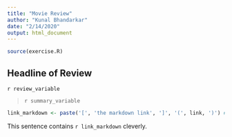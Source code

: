 ```yaml
---
title: "Movie Review"
author: "Kunal Bhandarkar"
date: "2/14/2020"
output: html_document
---
```


```r
source(exercise.R)
```

## Headline of Review
`r review_variable`

> `r summary_variable`

```r
link_markdown <- paste('[', 'the markdown link', ']', '(', link, ')') # format for markdown [discription](link)
```
This sentence contains `r link_markdown` cleverly.